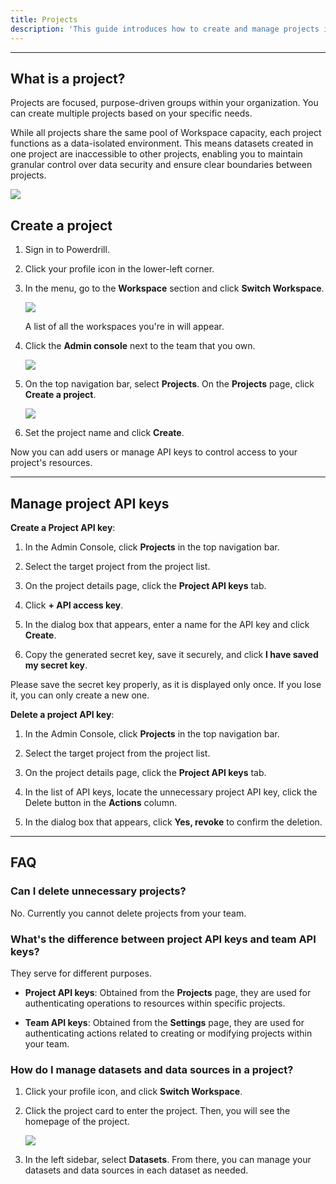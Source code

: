 ```yaml
---
title: Projects
description: 'This guide introduces how to create and manage projects in your organization'
---
```



---

## What is a project?

Projects are focused, purpose-driven groups within your organization. You can create multiple projects based on your specific needs.

While all projects share the same pool of Workspace capacity, each project functions as a data-isolated environment. This means datasets created in one project are inaccessible to other projects, enabling you to maintain granular control over data security and ensure clear boundaries between projects.


<Frame>
  <img src="/enterprise/img/project-desc.png" style={{ borderRadius: '0.5rem' }} />
</Frame>





## Create a project

1. Sign in to Powerdrill.

2. Click your profile icon in the lower-left corner.

3. In the menu, go to the **Workspace** section and click **Switch Workspace**.

    <Frame>
      <img src="/enterprise/img/switch-workspace.png" style={{ borderRadius: '0.5rem' }} />
    </Frame>

    A list of all the workspaces you're in will appear.

4. Click the **Admin console** next to the team that you own.

    <Frame>
      <img src="/enterprise/img/enter-admin.png" style={{ borderRadius: '0.5rem' }} />
    </Frame>

5. On the top navigation bar, select **Projects**. On the **Projects** page, click **Create a project**.

    <Frame>
      <img src="/enterprise/img/create-project.png" style={{ borderRadius: '0.5rem' }} />
    </Frame>

6. Set the project name and click **Create**.

Now you can add users or manage API keys to control access to your project's resources.


---

## Manage project API keys

**Create a Project API key**:

1. In the Admin Console, click **Projects** in the top navigation bar.

2. Select the target project from the project list.

3. On the project details page, click the **Project API keys** tab.

4. Click **+ API access key**.

5. In the dialog box that appears, enter a name for the API key and click **Create**.

6. Copy the generated secret key, save it securely, and click **I have saved my secret key**.

  <Warning>
   Please save the secret key properly, as it is displayed only once. If you lose it, you can only create a new one.
  </Warning>


**Delete a project API key**:

1. In the Admin Console, click **Projects** in the top navigation bar.

2. Select the target project from the project list.

3. On the project details page, click the **Project API keys** tab.

4. In the list of API keys, locate the unnecessary project API key, click the Delete button in the **Actions** column.

5. In the dialog box that appears, click **Yes, revoke** to confirm the deletion.





---

## FAQ

### Can I delete unnecessary projects?

No. Currently you cannot delete projects from your team.


### What's the difference between project API keys and team API keys?

They serve for different purposes. 

- **Project API keys**: Obtained from the **Projects** page, they are used for authenticating operations to resources within specific projects.  

- **Team API keys**: Obtained from the **Settings** page, they are used for authenticating actions related to creating or modifying projects within your team.  



### How do I manage datasets and data sources in a project?

1. Click your profile icon, and click **Switch Workspace**.

2. Click the project card to enter the project. Then, you will see the homepage of the project.

    <Frame>
      <img src="/enterprise/img/project-homepage.png" style={{ borderRadius: '0.5rem' }} />
    </Frame>


3. In the left sidebar, select **Datasets**. From there, you can manage your datasets and data sources in each dataset as needed.







<MySnippet beta="community" />


